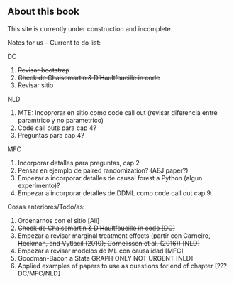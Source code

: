## About this book

This site is currently under construction and incomplete.


Notes for us -- Current to do list:

DC

1. ~~Revisar bootstrap~~
2. ~~Check de Chaisemartin & D'Haultfoueille in code~~
3. Revisar sitio

NLD

1. MTE: Incoprorar en sitio como code call out (revisar diferencia entre paramtrico y no parametrico)
2. Code call outs para cap 4?
3. Preguntas para cap 4?

MFC

1. Incorporar detalles para preguntas, cap 2
2. Pensar en ejemplo de paired randomization? (AEJ paper?)
3. Empezar a incorporar detalles de causal forest a Python (algun experimento)?
4. Empezar a incorporar detalles de DDML como code call out cap 9.



Cosas anteriores/Todo/as:

1.  Ordenarnos con el sitio \[All\]
2.  ~~Check de Chaisemartin & D'Haultfoueille in code \[DC\]~~
3.  ~~Empezar a revisar marginal treatment effects (partir con Carneiro, Heckman, and Vytlacil (2010); Cornelissen et al. (2016)) \[NLD\]~~
4.  Empezar a revisar modelos de ML con causalidad \[MFC\]
5.  Goodman-Bacon a Stata GRAPH ONLY NOT URGENT \[NLD\]
6.  Applied examples of papers to use as questions for end of chapter \[??? DC/MFC/NLD\]
